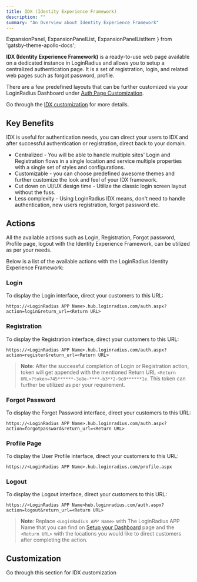```yaml
---
title: IDX (Identity Experience Framework)
description: ""
summary: "An Overview about Identity Experience Framework"
---
```



  ExpansionPanel,
  ExpansionPanelList,
  ExpansionPanelListItem
} from 'gatsby-theme-apollo-docs';


**IDX (Identity Experience Framework)** is a ready-to-use web page available on a dedicated instance in LoginRadius and allows you to setup a centralized authentication page. It is a set of registration, login, and related web pages such as forgot password, profile.

There are a few predefined layouts that can be further customized via your LoginRadius Dashboard under [Auth Page Customization](https://dashboard.loginradius.com/auth-page).

Go through the [IDX customization](#customization) for more details.


## Key Benefits

IDX is useful for authentication needs, you can direct your users to IDX and after successful authentication or registration, direct back to your domain.

- Centralized - You will be able to handle multiple sites' Login and Registration flows in a single location and service multiple properties with a single set of styles and configurations.
- Customizable - you can choose predefined awesome themes and further customize the look and feel of your IDX framework.
- Cut down on UI/UX design time - Utilize the classic login screen layout without the fuss.
- Less complexity - Using LoginRadius IDX means, don't need to handle authentication, new users registration, forgot password etc.

## Actions
All the available actions such as Login, Registration, Forgot password, Profile page, logout with the Identity Experience Framework, can be utilized as per your needs.

Below is a list of the available actions with the LoginRadius Identity Experience Framework:

### Login
To display the Login interface, direct your customers to this URL:
```
https://<LoginRadius APP Name>.hub.loginradius.com/auth.aspx?action=login&return_url=<Return URL>
```

### Registration
To display the Registration interface, direct your customers to this URL:
```
https://<LoginRadius APP Name>.hub.loginradius.com/auth.aspx?action=register&return_url=<Return URL>
```

> **Note**: After the successful completion of Login or Registration action, token will get appended with the mentioned Return URL `<Return URL>?token=745******-3e8e-****-b3**2-9c0******1e`.
> This token can further be utilized as per your requirement.


### Forgot Password
To display the Forgot Password interface, direct your customers to this URL:
```
https://<LoginRadius APP Name>.hub.loginradius.com/auth.aspx?action=forgotpassword&return_url=<Return URL>
```

### Profile Page
To display the User Profile interface, direct your customers to this URL:
```
https://<LoginRadius APP Name>.hub.loginradius.com/profile.aspx
```

### Logout
To display the Logout interface, direct your customers to this URL:
```
https://<LoginRadius APP Name>hub.loginradius.com/auth.aspx?action=logout&return_url=<Return URL>
```


> **Note**: Replace `<LoginRadius APP Name>` with The LoginRadius APP Name that you can find on [Setup your Dashboard](/howto/dashboard-setup/) page and the `<Return URL>` with the locations you would like to direct customers after completing the action.

## Customization
Go through this section for IDX customization

<ExpansionPanel title="Click here to view details">
<Customize />
</ExpansionPanel>

